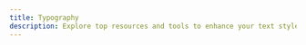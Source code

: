 ```yaml
---
title: Typography
description: Explore top resources and tools to enhance your text styles and make your web projects better.
---
```


<Cards>
  <CustomCard
    title="DaFont"
    href="https://www.dafont.com/"
    description="Archive of freely downloadable fonts. Browse by alphabetical listing, by style, by author or by popularity."
    icon="/resources/typography/dafont.png"
  />
  <CustomCard
    title="Font In Use"
    href="https://fontsinuse.com/"
    description="A searchable archive of typographic design, indexed by typeface, format, and topic."
    icon="/resources/typography/fontinuse.png"
  />
  <CustomCard
    title="Font Squirrel"
    href="https://www.fontsquirrel.com"
    description="Font Squirrel scours the internet for high quality, legitimately free fonts . Download thousands of completely legal, high quality, free fonts."
    icon="/resources/typography/fontsquirrel.png"
  />
  <CustomCard
    title="FontFrabric"
    href="https://www.fontfabric.com/"
    description="A digital type foundry crafting retail fonts and custom typography for various brands. Sharing a passion for premium typefaces, calligraphy and lettering."
    icon="/resources/typography/fontfabric.png"
  />
  <CustomCard
    title="FontSpace"
    href="https://www.fontspace.com/"
    description="Free downloads of legally licensed fonts that are perfect for your design projects. The best place in the universe to search for amazing fonts."
    icon="/resources/typography/fontspace.png"
  />
  <CustomCard
    title="Google Fonts"
    href="https://fonts.google.com"
    description="A vast collection of open-source fonts provided by Google."
    icon="/resources/typography/google-fonts.svg"
  />
  <CustomCard
    title="MyFonts"
    href="https://www.myfonts.com/"
    description="MyFonts is the largest font marketplace in the world, offering professional fonts for any project."
    icon="/resources/typography/myfonts.png"
  />
  <CustomCard
    title="Type Scale"
    href="https://typescale.com/"
    description="Typescale - Create stunning typography, generate CSS, and find inspiration."
    icon="/resources/typography/typescale.svg"
  />
  <CustomCard
    title="Typewolf"
    href="https://fontsinuse.com/"
    description="Typewolf helps designers choose the perfect font combination for their next design project—features web fonts in the wild, font recommendations and learning resources."
    icon="/resources/typography/typewolf.png"
  />
</Cards>
